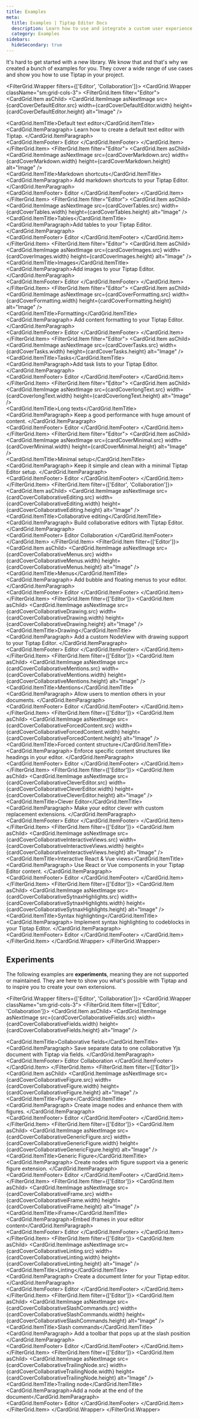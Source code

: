 ```yaml
---
title: Examples
meta:
  title: Examples | Tiptap Editor Docs
  description: Learn how to use and integrate a custom user experience in Tiptap with our list of code examples. More in the docs!
  category: Examples
sidebars:
  hideSecondary: true
---
```



It's hard to get started with a new library. We know that and that's why we created a bunch of examples for you. They cover a wide range of use cases and show you how to use Tiptap in your project.

<FilterGrid.Wrapper filters={['Editor', 'Collaboration']}>
  <CardGrid.Wrapper className="sm:grid-cols-3">
    <FilterGrid.Item filter="Editor">
      <CardGrid.Item asChild>
        <Link href="/examples/basics/default-text-editor">
          <CardGrid.ItemImage
            asNextImage
            src={cardCoverDefaultEditor.src}
            width={cardCoverDefaultEditor.width}
            height={cardCoverDefaultEditor.height}
            alt="Image"
          />
          <div>
            <CardGrid.ItemTitle>Default text editor</CardGrid.ItemTitle>
            <CardGrid.ItemParagraph>
              Learn how to create a default text editor with Tiptap.
            </CardGrid.ItemParagraph>
          </div>
          <CardGrid.ItemFooter>
            <Tag>Editor</Tag>
          </CardGrid.ItemFooter>
        </Link>
      </CardGrid.Item>
    </FilterGrid.Item>
    <FilterGrid.Item filter="Editor">
      <CardGrid.Item asChild>
        <Link href="/examples/basics/markdown-shortcuts">
          <CardGrid.ItemImage
            asNextImage
            src={cardCoverMarkdown.src}
            width={cardCoverMarkdown.width}
            height={cardCoverMarkdown.height}
            alt="Image"
          />
          <div>
            <CardGrid.ItemTitle>Markdown shortcuts</CardGrid.ItemTitle>
            <CardGrid.ItemParagraph>
              Add markdown shortcuts to your Tiptap Editor.
            </CardGrid.ItemParagraph>
          </div>
          <CardGrid.ItemFooter>
            <Tag>Editor</Tag>
          </CardGrid.ItemFooter>
        </Link>
      </CardGrid.Item>
    </FilterGrid.Item>
    <FilterGrid.Item filter="Editor">
      <CardGrid.Item asChild>
        <Link href="/examples/basics/tables">
          <CardGrid.ItemImage
            asNextImage
            src={cardCoverTables.src}
            width={cardCoverTables.width}
            height={cardCoverTables.height}
            alt="Image"
          />
          <div>
            <CardGrid.ItemTitle>Tables</CardGrid.ItemTitle>
            <CardGrid.ItemParagraph>Add tables to your Tiptap Editor.</CardGrid.ItemParagraph>
          </div>
          <CardGrid.ItemFooter>
            <Tag>Editor</Tag>
          </CardGrid.ItemFooter>
        </Link>
      </CardGrid.Item>
    </FilterGrid.Item>
    <FilterGrid.Item filter="Editor">
      <CardGrid.Item asChild>
        <Link href="/examples/basics/images">
          <CardGrid.ItemImage
            asNextImage
            src={cardCoverImages.src}
            width={cardCoverImages.width}
            height={cardCoverImages.height}
            alt="Image"
          />
          <div>
            <CardGrid.ItemTitle>Images</CardGrid.ItemTitle>
            <CardGrid.ItemParagraph>Add images to your Tiptap Editor.</CardGrid.ItemParagraph>
          </div>
          <CardGrid.ItemFooter>
            <Tag>Editor</Tag>
          </CardGrid.ItemFooter>
        </Link>
      </CardGrid.Item>
    </FilterGrid.Item>
    <FilterGrid.Item filter="Editor">
      <CardGrid.Item asChild>
        <Link href="/examples/basics/formatting">
          <CardGrid.ItemImage
            asNextImage
            src={cardCoverFormatting.src}
            width={cardCoverFormatting.width}
            height={cardCoverFormatting.height}
            alt="Image"
          />
          <div>
            <CardGrid.ItemTitle>Formatting</CardGrid.ItemTitle>
            <CardGrid.ItemParagraph>
              Add content formatting to your Tiptap Editor.
            </CardGrid.ItemParagraph>
          </div>
          <CardGrid.ItemFooter>
            <Tag>Editor</Tag>
          </CardGrid.ItemFooter>
        </Link>
      </CardGrid.Item>
    </FilterGrid.Item>
    <FilterGrid.Item filter="Editor">
      <CardGrid.Item asChild>
        <Link href="/examples/basics/tasks">
          <CardGrid.ItemImage
            asNextImage
            src={cardCoverTasks.src}
            width={cardCoverTasks.width}
            height={cardCoverTasks.height}
            alt="Image"
          />
          <div>
            <CardGrid.ItemTitle>Tasks</CardGrid.ItemTitle>
            <CardGrid.ItemParagraph>Add task lists to your Tiptap Editor.</CardGrid.ItemParagraph>
          </div>
          <CardGrid.ItemFooter>
            <Tag>Editor</Tag>
          </CardGrid.ItemFooter>
        </Link>
      </CardGrid.Item>
    </FilterGrid.Item>
    <FilterGrid.Item filter="Editor">
      <CardGrid.Item asChild>
        <Link href="/examples/basics/long-texts">
          <CardGrid.ItemImage
            asNextImage
            src={cardCoverlongText.src}
            width={cardCoverlongText.width}
            height={cardCoverlongText.height}
            alt="Image"
          />
          <div>
            <CardGrid.ItemTitle>Long texts</CardGrid.ItemTitle>
            <CardGrid.ItemParagraph>
              Keep a good performance with huge amount of content.
            </CardGrid.ItemParagraph>
          </div>
          <CardGrid.ItemFooter>
            <Tag>Editor</Tag>
          </CardGrid.ItemFooter>
        </Link>
      </CardGrid.Item>
    </FilterGrid.Item>
    <FilterGrid.Item filter="Editor">
      <CardGrid.Item asChild>
        <Link href="/examples/basics/minimal-setup">
          <CardGrid.ItemImage
            asNextImage
            src={cardCoverMinimal.src}
            width={cardCoverMinimal.width}
            height={cardCoverMinimal.height}
            alt="Image"
          />
          <div>
            <CardGrid.ItemTitle>Minimal setup</CardGrid.ItemTitle>
            <CardGrid.ItemParagraph>
              Keep it simple and clean with a minimal Tiptap Editor setup.
            </CardGrid.ItemParagraph>
          </div>
          <CardGrid.ItemFooter>
            <Tag>Editor</Tag>
          </CardGrid.ItemFooter>
        </Link>
      </CardGrid.Item>
    </FilterGrid.Item>
    <FilterGrid.Item filter={['Editor', 'Collaboration']}>
      <CardGrid.Item asChild>
        <Link href="/examples/advanced/collaborative-editing">
          <CardGrid.ItemImage
            asNextImage
            src={cardCoverCollaborativeEditing.src}
            width={cardCoverCollaborativeEditing.width}
            height={cardCoverCollaborativeEditing.height}
            alt="Image"
          />
          <div>
            <CardGrid.ItemTitle>Collaborative editing</CardGrid.ItemTitle>
            <CardGrid.ItemParagraph>
              Build collaborative editors with Tiptap Editor.
            </CardGrid.ItemParagraph>
          </div>
          <CardGrid.ItemFooter>
            <Tag>Editor</Tag>
            <Tag>Collaboration</Tag>
          </CardGrid.ItemFooter>
        </Link>
      </CardGrid.Item>
    </FilterGrid.Item>
    <FilterGrid.Item filter={['Editor']}>
      <CardGrid.Item asChild>
        <Link href="/examples/advanced/menus">
          <CardGrid.ItemImage
            asNextImage
            src={cardCoverCollaborativeMenus.src}
            width={cardCoverCollaborativeMenus.width}
            height={cardCoverCollaborativeMenus.height}
            alt="Image"
          />
          <div>
            <CardGrid.ItemTitle>Menus</CardGrid.ItemTitle>
            <CardGrid.ItemParagraph>
              Add bubble and floating menus to your editor.
            </CardGrid.ItemParagraph>
          </div>
          <CardGrid.ItemFooter>
            <Tag>Editor</Tag>
          </CardGrid.ItemFooter>
        </Link>
      </CardGrid.Item>
    </FilterGrid.Item>
    <FilterGrid.Item filter={['Editor']}>
      <CardGrid.Item asChild>
        <Link href="/examples/advanced/drawing">
          <CardGrid.ItemImage
            asNextImage
            src={cardCoverCollaborativeDrawing.src}
            width={cardCoverCollaborativeDrawing.width}
            height={cardCoverCollaborativeDrawing.height}
            alt="Image"
          />
          <div>
            <CardGrid.ItemTitle>Drawing</CardGrid.ItemTitle>
            <CardGrid.ItemParagraph>
              Add a custom NodeView with drawing support to your Tiptap Editor.
            </CardGrid.ItemParagraph>
          </div>
          <CardGrid.ItemFooter>
            <Tag>Editor</Tag>
          </CardGrid.ItemFooter>
        </Link>
      </CardGrid.Item>
    </FilterGrid.Item>
    <FilterGrid.Item filter={['Editor']}>
      <CardGrid.Item asChild>
        <Link href="/examples/advanced/mentions">
          <CardGrid.ItemImage
            asNextImage
            src={cardCoverCollaborativeMentions.src}
            width={cardCoverCollaborativeMentions.width}
            height={cardCoverCollaborativeMentions.height}
            alt="Image"
          />
          <div>
            <CardGrid.ItemTitle>Mentions</CardGrid.ItemTitle>
            <CardGrid.ItemParagraph>
              Allow users to mention others in your documents.
            </CardGrid.ItemParagraph>
          </div>
          <CardGrid.ItemFooter>
            <Tag>Editor</Tag>
          </CardGrid.ItemFooter>
        </Link>
      </CardGrid.Item>
    </FilterGrid.Item>
    <FilterGrid.Item filter={['Editor']}>
      <CardGrid.Item asChild>
        <Link href="/examples/advanced/forced-content-structure">
          <CardGrid.ItemImage
            asNextImage
            src={cardCoverCollaborativeForcedContent.src}
            width={cardCoverCollaborativeForcedContent.width}
            height={cardCoverCollaborativeForcedContent.height}
            alt="Image"
          />
          <div>
            <CardGrid.ItemTitle>Forced content structure</CardGrid.ItemTitle>
            <CardGrid.ItemParagraph>
              Enforce specific content structures like headings in your editor.
            </CardGrid.ItemParagraph>
          </div>
          <CardGrid.ItemFooter>
            <Tag>Editor</Tag>
          </CardGrid.ItemFooter>
        </Link>
      </CardGrid.Item>
    </FilterGrid.Item>
    <FilterGrid.Item filter={['Editor']}>
      <CardGrid.Item asChild>
        <Link href="/examples/advanced/clever-editor">
          <CardGrid.ItemImage
            asNextImage
            src={cardCoverCollaborativeCleverEditor.src}
            width={cardCoverCollaborativeCleverEditor.width}
            height={cardCoverCollaborativeCleverEditor.height}
            alt="Image"
          />
          <div>
            <CardGrid.ItemTitle>Clever Editor</CardGrid.ItemTitle>
            <CardGrid.ItemParagraph>
              Make your editor clever with custom replacement extensions.
            </CardGrid.ItemParagraph>
          </div>
          <CardGrid.ItemFooter>
            <Tag>Editor</Tag>
          </CardGrid.ItemFooter>
        </Link>
      </CardGrid.Item>
    </FilterGrid.Item>
    <FilterGrid.Item filter={['Editor']}>
      <CardGrid.Item asChild>
        <Link href="/examples/advanced/interactive-react-and-vue-views">
          <CardGrid.ItemImage
            asNextImage
            src={cardCoverCollaborativeInteractiveViews.src}
            width={cardCoverCollaborativeInteractiveViews.width}
            height={cardCoverCollaborativeInteractiveViews.height}
            alt="Image"
          />
          <div>
            <CardGrid.ItemTitle>Interactive React & Vue views</CardGrid.ItemTitle>
            <CardGrid.ItemParagraph>
              Use React or Vue components in your Tiptap Editor content.
            </CardGrid.ItemParagraph>
          </div>
          <CardGrid.ItemFooter>
            <Tag>Editor</Tag>
          </CardGrid.ItemFooter>
        </Link>
      </CardGrid.Item>
    </FilterGrid.Item>
    <FilterGrid.Item filter={['Editor']}>
      <CardGrid.Item asChild>
        <Link href="/examples/advanced/syntax-highlighting">
          <CardGrid.ItemImage
            asNextImage
            src={cardCoverCollaborativeSytnaxHighlights.src}
            width={cardCoverCollaborativeSytnaxHighlights.width}
            height={cardCoverCollaborativeSytnaxHighlights.height}
            alt="Image"
          />
          <div>
            <CardGrid.ItemTitle>Syntax highlighting</CardGrid.ItemTitle>
            <CardGrid.ItemParagraph>
              Implement syntax highlighting to codeblocks in your Tiptap Editor.
            </CardGrid.ItemParagraph>
          </div>
          <CardGrid.ItemFooter>
            <Tag>Editor</Tag>
          </CardGrid.ItemFooter>
        </Link>
      </CardGrid.Item>
    </FilterGrid.Item>
  </CardGrid.Wrapper>
</FilterGrid.Wrapper>

## Experiments

The following examples are **experiments**, meaning they are not supported or maintained. They are here to show you what's possible with Tiptap and to inspire you to create your own extensions.

<FilterGrid.Wrapper filters={['Editor', 'Collaboration']}>
  <CardGrid.Wrapper className="sm:grid-cols-3">
    <FilterGrid.Item filter={['Editor', 'Collaboration']}>
      <CardGrid.Item asChild>
        <Link href="/examples/experiments/collaborative-fields">
          <CardGrid.ItemImage
            asNextImage
            src={cardCoverCollaborativeFields.src}
            width={cardCoverCollaborativeFields.width}
            height={cardCoverCollaborativeFields.height}
            alt="Image"
          />
          <div>
            <CardGrid.ItemTitle>Collaborative fields</CardGrid.ItemTitle>
            <CardGrid.ItemParagraph>
              Save separate data to one collaborative Yjs document with Tiptap via fields.
            </CardGrid.ItemParagraph>
          </div>
          <CardGrid.ItemFooter>
            <Tag>Editor</Tag>
            <Tag>Collaboration</Tag>
          </CardGrid.ItemFooter>
        </Link>
      </CardGrid.Item>
    </FilterGrid.Item>
    <FilterGrid.Item filter={['Editor']}>
      <CardGrid.Item asChild>
        <Link href="/examples/experiments/figure">
          <CardGrid.ItemImage
            asNextImage
            src={cardCoverCollaborativeFigure.src}
            width={cardCoverCollaborativeFigure.width}
            height={cardCoverCollaborativeFigure.height}
            alt="Image"
          />
          <div>
            <CardGrid.ItemTitle>Figure</CardGrid.ItemTitle>
            <CardGrid.ItemParagraph>
              Create image nodes and enhance them with figures.
            </CardGrid.ItemParagraph>
          </div>
          <CardGrid.ItemFooter>
            <Tag>Editor</Tag>
          </CardGrid.ItemFooter>
        </Link>
      </CardGrid.Item>
    </FilterGrid.Item>
    <FilterGrid.Item filter={['Editor']}>
      <CardGrid.Item asChild>
        <Link href="/examples/experiments/generic-figure">
          <CardGrid.ItemImage
            asNextImage
            src={cardCoverCollaborativeGenericFigure.src}
            width={cardCoverCollaborativeGenericFigure.width}
            height={cardCoverCollaborativeGenericFigure.height}
            alt="Image"
          />
          <div>
            <CardGrid.ItemTitle>Generic Figure</CardGrid.ItemTitle>
            <CardGrid.ItemParagraph>
              Create nodes with figure support via a generic figure extension.
            </CardGrid.ItemParagraph>
          </div>
          <CardGrid.ItemFooter>
            <Tag>Editor</Tag>
          </CardGrid.ItemFooter>
        </Link>
      </CardGrid.Item>
    </FilterGrid.Item>
    <FilterGrid.Item filter={['Editor']}>
      <CardGrid.Item asChild>
        <Link href="/examples/experiments/iframe">
          <CardGrid.ItemImage
            asNextImage
            src={cardCoverCollaborativeiFrame.src}
            width={cardCoverCollaborativeiFrame.width}
            height={cardCoverCollaborativeiFrame.height}
            alt="Image"
          />
          <div>
            <CardGrid.ItemTitle>iFrame</CardGrid.ItemTitle>
            <CardGrid.ItemParagraph>Embed iframes in your editor content</CardGrid.ItemParagraph>
          </div>
          <CardGrid.ItemFooter>
            <Tag>Editor</Tag>
          </CardGrid.ItemFooter>
        </Link>
      </CardGrid.Item>
    </FilterGrid.Item>
    <FilterGrid.Item filter={['Editor']}>
      <CardGrid.Item asChild>
        <Link href="/examples/experiments/linting">
          <CardGrid.ItemImage
            asNextImage
            src={cardCoverCollaborativeLinting.src}
            width={cardCoverCollaborativeLinting.width}
            height={cardCoverCollaborativeLinting.height}
            alt="Image"
          />
          <div>
            <CardGrid.ItemTitle>Linting</CardGrid.ItemTitle>
            <CardGrid.ItemParagraph>
              Create a document linter for your Tiptap editor.
            </CardGrid.ItemParagraph>
          </div>
          <CardGrid.ItemFooter>
            <Tag>Editor</Tag>
          </CardGrid.ItemFooter>
        </Link>
      </CardGrid.Item>
    </FilterGrid.Item>
    <FilterGrid.Item filter={['Editor']}>
      <CardGrid.Item asChild>
        <Link href="/examples/experiments/slash-commands">
          <CardGrid.ItemImage
            asNextImage
            src={cardCoverCollaborativeSlashCommands.src}
            width={cardCoverCollaborativeSlashCommands.width}
            height={cardCoverCollaborativeSlashCommands.height}
            alt="Image"
          />
          <div>
            <CardGrid.ItemTitle>Slash commands</CardGrid.ItemTitle>
            <CardGrid.ItemParagraph>
              Add a toolbar that pops up at the slash position
            </CardGrid.ItemParagraph>
          </div>
          <CardGrid.ItemFooter>
            <Tag>Editor</Tag>
          </CardGrid.ItemFooter>
        </Link>
      </CardGrid.Item>
    </FilterGrid.Item>
    <FilterGrid.Item filter={['Editor']}>
      <CardGrid.Item asChild>
        <Link href="/examples/experiments/trailing-node">
          <CardGrid.ItemImage
            asNextImage
            src={cardCoverCollaborativeTrailingNode.src}
            width={cardCoverCollaborativeTrailingNode.width}
            height={cardCoverCollaborativeTrailingNode.height}
            alt="Image"
          />
          <div>
            <CardGrid.ItemTitle>Trailing node</CardGrid.ItemTitle>
            <CardGrid.ItemParagraph>Add a node at the end of the document</CardGrid.ItemParagraph>
          </div>
          <CardGrid.ItemFooter>
            <Tag>Editor</Tag>
          </CardGrid.ItemFooter>
        </Link>
      </CardGrid.Item>
    </FilterGrid.Item>
  </CardGrid.Wrapper>
</FilterGrid.Wrapper>
